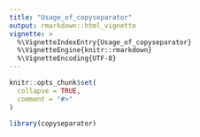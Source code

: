```yaml
---
title: "Usage_of_copyseparator"
output: rmarkdown::html_vignette
vignette: >
  %\VignetteIndexEntry{Usage_of_copyseparator}
  %\VignetteEngine{knitr::rmarkdown}
  %\VignetteEncoding{UTF-8}
---
```


```r
knitr::opts_chunk$set(
  collapse = TRUE,
  comment = "#>"
)
```

```r
library(copyseparator)
```
